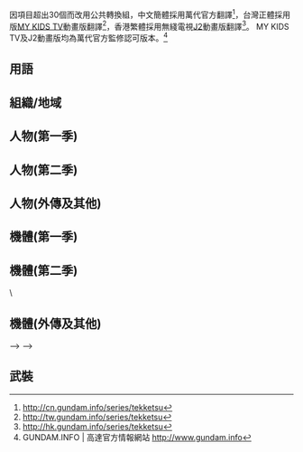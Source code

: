 {{CGroupH|name=GundamIBO|desc=機動戰士GUNDAM 鐵血的孤兒}}
<noinclude>
因項目超出30個而改用公共轉換組，中文簡體採用萬代官方翻譯<ref>http://cn.gundam.info/series/tekketsu</ref>，台灣正體採用版[[MY KIDS TV]]動畫版翻譯<ref>http://tw.gundam.info/series/tekketsu</ref>，香港繁體採用無綫電視[[J2]]動畫版翻譯<ref>http://hk.gundam.info/series/tekketsu</ref>。 
MY KIDS TV及J2動畫版均為萬代官方監修認可版本。<ref>GUNDAM.INFO | 高達官方情報網站 http://www.gundam.info</ref>
[[Category:ACG公共轉換組模板|{{SUBPAGENAME}}]]
==用語==
</noinclude>
{{CItem|zh:GUNDAM; zh-cn:敢达; zh-tw:鋼彈; zh-hk:高達;|desc=轉換說明|original=}}
{{CItem|zh-tw:鐵血孤兒;zh-hk:鐵血的孤兒;zh-cn:铁血的奥尔芬斯;|desc=轉換說明|original=}}
{{CItem|zh-tw:厄祭戰爭; zh-hk:災難戰爭; zh-cn:厄祭战争;|desc=轉換說明|original=}}
{{CItem|zh-tw:「戰後」; zh-hk:災難戰後; zh-cn:灾后复兴;|desc=轉換說明|original=}}
{{CItem|zh-tw:低等階級; zh-hk:廢棄人; zh-cn:绝卖人;|desc=轉換說明|original=}}
{{CItem|zh-tw:亞哈; zh-hk:亞哈; zh-cn:亚哈普;|desc=轉換說明|original=}}
{{CItem|zh-tw:巴拉埃納; zh-hk:巴拉拿; zh-cn:巴拉埃那;|desc=轉換說明|original=}}
{{CItem|zh-tw:亞哈反應爐; zh-hk:亞哈反應爐; zh-cn:亚哈普反应炉;|desc=轉換說明|original=}}
{{CItem|zh-tw:奈米積層裝甲; zh-hk:納米層裝甲; zh-cn:纳米层装甲;|desc=轉換說明|original=}}
{{CItem|zh-tw:奈米; zh-hk:納米; zh-cn:纳米;|desc=轉換說明|original=}}
{{CItem|zh-tw:亞麗雅德妮; zh-hk:亞麗雅德妮; zh-cn:阿丽雅德妮;|desc=轉換說明|original=}}
{{CItem|zh-tw:扣環; zh-hk:扣環; zh-cn:连接装置;|desc=轉換說明|original=}}

{{CItem|zh-tw:女武神骨架; zh-hk:華爾基麗骨架; zh-cn:女武神骨架;|desc=轉換說明|original=}}
{{CItem|zh-tw:伊歐骨架; zh-hk:伊俄骨架; zh-cn:伊欧骨架;|desc=轉換說明|original=}}
{{CItem|zh-tw:百之骨架; zh-hk:百骨架; |desc=轉換說明|original=}}
{{CItem|zh-tw:海克瑟骨架; zh-hk:六骨架; zh-cn:赫奇沙骨架;|desc=轉換說明|original=}}
{{CItem|zh-tw:恩克勒斯骨架; zh-hk:安期度蘭斯骨架; zh-cn:安其德兰斯骨架;|desc=轉換說明|original=}}

{{CItem|zh-tw:光束; zh-hk:鐳射; zh-cn:光束;|desc=轉換說明|original=}}
{{CItem|zh-tw:破滅魔劍; zh-hk:丹因斯尼夫; zh-cn:达因斯尼夫;|desc=轉換說明|original=}}

<noinclude>

==組織/地域==
</noinclude>
{{CItem|zh-tw:民營保全公司; zh-hk:私人保安公司; zh-cn:民间警备公司;|desc=轉換說明|original=}}
{{CItem|zh-tw:克里斯護衛保全; zh-hk:克里斯警衛保安公司; zh-cn:克里塞保安公司;|desc=轉換說明|original=}}
{{CItem|zh-tw:克里斯; zh-hk:克里斯; zh-cn:克里塞;|desc=轉換說明|original=}}
{{CItem|zh-tw:末日號角; zh-hk:加拉爾號角; zh-cn:加拉尔霍恩;|desc=轉換說明|original=}}
{{CItem|zh-tw:歐庫斯; zh-hk:柯路古斯; zh-cn:奥库斯;|desc=轉換說明|original=}}
{{CItem|zh-tw:迪瓦茲; zh-hk:提華茲; zh-cn:迪瓦茲;|desc=轉換說明|original=}}
{{CItem|zh-tw:柏瓦茲; zh-hk:普魯華茲; zh-cn:布鲁瓦斯;|desc=轉換說明|original=}}
{{CItem|zh-tw:塔賓斯; zh-hk:他賓氏; zh-cn:塔宾斯;|desc=轉換說明|original=}}
{{CItem|zh-tw:艾布勞; zh-hk:亞布羅; zh-cn:阿布罗;|desc=轉換說明|original=}}
{{CItem|zh-tw:非洲聯合; zh-hk:非洲聯盟; zh-cn:非洲联合;|desc=轉換說明|original=}}
{{CItem|zh-tw:水手號市; zh-hk:瑪連尼力斯; zh-cn:马里纳里斯;|desc=轉換說明|original=}}
{{CItem|zh-tw:水手號合作社; zh-hk:瑪連尼力斯組織; zh-cn:马里纳里斯合作社;|desc=轉換說明|original=}}
{{CItem|zh-tw:水手號商會; zh-hk:瑪連拿商會; zh-cn:马里纳商会;|desc=轉換說明|original=}}
{{CItem|zh-tw:千年島; zh-hk:千禧島; zh-cn:加罗林岛;|desc=轉換說明|original=}}
{{CItem|zh-tw:七星勢力; zh-hk:七星家族; zh-cn:七星家族;|desc=轉換說明|original=}}
{{CItem|zh-tw:蒙塔克商會; zh-hk:蒙特商會; zh-cn:蒙达克商会;|desc=轉換說明|original=}}
{{CItem|zh-tw:安克拉治; zh-hk:安克拉治; zh-cn:安克雷奇;|desc=轉換說明|original=}}
{{CItem|zh-tw:費班克; zh-hk:費爾班克斯; zh-cn:费尔班克斯;|desc=轉換說明|original=}}
{{CItem|zh-tw:艾德蒙頓; zh-hk:愛民頓; zh-cn:埃德蒙顿;|desc=轉換說明|original=}}
{{CItem|zh-tw:地球外軌道統制聯合艦隊; zh-hk:地球外軌道管理聯合艦隊; zh-cn:地球外轨道统制联合舰队;|desc=轉換說明|original=}}
{{CItem|zh-tw:阿麗安蘿德; zh-hk:阿麗安蘿德; zh-cn:阿瑞安赫德;|desc=轉換說明|original=}}

{{CItem|zh-tw:破曉地平線團; zh-hk:破曉地平線軍團; zh-cn:破晓地平线团;|desc=轉換說明|original=}}
{{CItem|zh-tw:地球解放戰線; zh-hk:提拉利比里昂斯; zh-cn:提拉利比里昂斯;|desc=轉換說明|original=}}
{{CItem|zh-tw:櫻農場; zh-hk:阿櫻農莊; zh-cn:樱农场;|desc=轉換說明|original=}}
{{CItem|zh-tw:艾伯蘭奇; zh-hk:艾法蘭奇;|desc=轉換說明|original=}}
{{CItem|zh-tw:長生幫; zh-hk:塔度天普; zh-cn:塔度天普;|desc=轉換說明|original=}}
{{CItem|zh-tw:巴佛; zh-hk:包爾科; zh-cn:巴尔弗;|desc=轉換說明|original=}}

<noinclude>

==人物(第一季)==
</noinclude>
{{CItem|zh-tw:奧古斯; zh-hk:奧格斯; zh-cn:奥格斯;|desc=轉換說明|original=}}
{{CItem|zh-tw:歐格; zh-hk:澳加; zh-cn:奥尔加;|desc=轉換說明|original=}}
{{CItem|zh-tw:伊茲卡; zh-hk:伊祖卡; zh-cn:伊兹卡;|desc=轉換說明|original=}}
{{CItem|zh-tw:比司吉; zh-hk:畢斯杰特; zh-cn:比斯凯特;|desc=轉換說明|original=}}
{{CItem|zh-tw:克琪; zh-hk:曲琪; zh-cn:库奇;|desc=轉換說明|original=}}
{{CItem|zh-tw:克菈卡; zh-hk:克歷嘉; zh-cn:库拉卡;|desc=轉換說明|original=}}
{{CItem|zh-tw:格里芬; zh-hk:格里芬; zh-cn:格里芬;|desc=轉換說明|original=}}
{{CItem|zh-tw:普雷傑; zh-hk:普烈曹; zh-cn:普雷策尔;|desc=轉換說明|original=}}
{{CItem|zh-tw:納迪; zh-hk:拿迪; zh-cn:纳迪;|desc=轉換說明|original=}}
{{CItem|zh-tw:卡薩巴; zh-hk:迦什帕; zh-cn:卡萨巴;|desc=轉換說明|original=}}
{{CItem|zh-tw:薩瓦蘭; zh-hk:沙法蘭; zh-cn:沙瓦兰;|desc=轉換說明|original=}}
{{CItem|zh-tw:卡路利; zh-hk:卡奴利; zh-cn:卡奴雷;|desc=轉換說明|original=}}
{{CItem|zh-tw:尤金; zh-hk:尤真; zh-cn:尤金;|desc=轉換說明|original=}}
{{CItem|zh-tw:賽文史塔克; zh-hk:錫芬史達克; zh-cn:赛文斯塔克;|desc=轉換說明|original=}}
{{CItem|zh-tw:亞特蘭大; zh-hk:阿爾特蘭; zh-cn:阿尔特兰;|desc=轉換說明|original=}}
{{CItem|zh-tw:諾爾巴; zh-hk:路巴; zh-cn:诺尔巴;|desc=轉換說明|original=}}
{{CItem|zh-tw:西諾; zh-hk:仙奴; zh-cn:西诺;|desc=轉換說明|original=}}
{{CItem|zh-tw:塔卡基; zh-hk:達加奇; zh-cn:塔卡基;|desc=轉換說明|original=}}
{{CItem|zh-tw:芙卡; zh-hk:芙嘉; zh-cn:芙卡|desc=轉換說明|original=}}
{{CItem|zh-tw:萊德; zh-hk:萊特; zh-cn:莱德;|desc=轉換說明|original=}}
{{CItem|zh-tw:麥斯; zh-hk:馬斯; zh-cn:马斯;|desc=轉換說明|original=}}
{{CItem|zh-tw:亞馬基; zh-hk:逸馬基; zh-cn:亚马基;|desc=轉換說明|original=}}
{{CItem|zh-tw:吉爾莫頓; zh-hk:基爾瑪頓; zh-cn:基鲁曼顿;|desc=轉換說明|original=}}
{{CItem|zh-tw:但丁; zh-hk:丹特; zh-cn:但丁;|desc=轉換說明|original=}}
{{CItem|zh-tw:莫格羅; zh-hk:摩古羅; zh-cn:莫格罗;|desc=轉換說明|original=}}
{{CItem|zh-tw:丹吉; zh-hk:丹治; zh-cn:丹治;|desc=轉換說明|original=}}
{{CItem|zh-tw:艾雷伊; zh-hk:艾利; zh-cn:艾雷;|desc=轉換說明|original=}}
{{CItem|zh-tw:庫德莉雅; zh-hk:古荻利亞; zh-cn:古荻莉亚;|desc=轉換說明|original=}}
{{CItem|zh-tw:諾曼; zh-hk:諾文; zh-cn:诺曼;|desc=轉換說明|original=}}
{{CItem|zh-tw:芙米妲; zh-hk:芙美頓; zh-cn:芙米坦;|desc=轉換說明|original=}}
{{CItem|zh-tw:阿德莫斯; zh-hk:亞多莫斯; zh-cn:阿德莫斯;|desc=轉換說明|original=}}
{{CItem|zh-tw:雅朵拉; zh-hk:亞多娜; zh-cn:阿特拉;|desc=轉換說明|original=}}
{{CItem|zh-tw:米克斯塔; zh-hk:米古斯達; zh-cn:米克斯塔;|desc=轉換說明|original=}}
{{CItem|zh-tw:哈芭; zh-hk:夏芭; zh-cn:哈巴;|desc=轉換說明|original=}}
{{CItem|zh-tw:麥吉利斯; zh-hk:麥基利斯; zh-cn:麦基利斯;|desc=轉換說明|original=}}
{{CItem|zh-tw:法里德; zh-hk:法里度; zh-cn:法里德;|desc=轉換說明|original=}}
{{CItem|zh-tw:蓋里歐; zh-hk:蓋里奧; zh-cn:加里奥;|desc=轉換說明|original=}}
{{CItem|zh-tw:鮑德溫; zh-hk:巴特韋恩; zh-cn:巴度温;|desc=轉換說明|original=}}
{{CItem|zh-cn:咖喱咖喱; zh-tw:咖哩咖哩; zh-hk:包發瘟;|desc=轉換說明|original=}}
{{CItem|zh-tw:奎克; zh-hk:告蘭克; zh-cn:克朗克;|desc=轉換說明|original=}}
{{CItem|zh-tw:森特; zh-hk:錢特; zh-cn:钱特;|desc=轉換說明|original=}}
{{CItem|zh-tw:艾因; zh-hk:愛因; zh-cn:艾因;|desc=轉換說明|original=}}
{{CItem|zh-tw:歐力司; zh-hk:奧歷士; zh-cn:欧力斯;|desc=轉換說明|original=}}
{{CItem|zh-tw:史登加; zh-hk:史登查; zh-cn:斯登加;|desc=轉換說明|original=}}
{{CItem|zh-tw:柯瑞爾; zh-hk:哥拉爾; zh-cn:康纳;|desc=轉換說明|original=}}
{{CItem|zh-tw:康拉德; zh-hk:康萊德; zh-cn:康拉德;|desc=轉換說明|original=}}
{{CItem|zh-tw:馬爾邦; zh-hk:馬魯巴; zh-cn:马鲁巴;|desc=轉換說明|original=}}
{{CItem|zh-tw:奧凱; zh-hk:亞奇; zh-cn:阿尔凯;|desc=轉換說明|original=}}
{{CItem|zh-tw:德克斯特; zh-hk:迪克斯達; zh-cn:德克斯特;|desc=轉換說明|original=}}
{{CItem|zh-tw:裘拉斯塔; zh-hk:告拿斯特; zh-cn:库拉斯特;|desc=轉換說明|original=}}
{{CItem|zh-tw:托德; zh-hk:托度; zh-cn:托多;|desc=轉換說明|original=}}
{{CItem|zh-tw:米爾康南; zh-hk:米路哥連; zh-cn:米尔康南;|desc=轉換說明|original=}}
{{CItem|zh-tw:哈爾達; zh-hk:夏艾達; zh-cn:哈尔达;|desc=轉換說明|original=}}
{{CItem|zh-tw:昆奈爾; zh-hk:冠尼爾; zh-cn:刚内尔;|desc=轉換說明|original=}}
{{CItem|zh-tw:沙瑟伊; zh-hk:薩沙以; zh-cn:沙塞;|desc=轉換說明|original=}}
{{CItem|zh-tw:揚克斯; zh-hk:恩格斯; zh-cn:扬库斯;|desc=轉換說明|original=}}
{{CItem|zh-tw:諾比利斯; zh-hk:諾比利斯; zh-cn:诺比利斯;|desc=轉換說明|original=}}
{{CItem|zh-tw:戈登; zh-hk:哥頓; zh-cn:戈登;|desc=轉換說明|original=}}
{{CItem|zh-tw:塔濱; zh-hk:他賓; zh-cn:塔宾;|desc=轉換說明|original=}}
{{CItem|zh-tw:阿蜜達; zh-hk:亞米達; zh-cn:阿米达;|desc=轉換說明|original=}}
{{CItem|zh-tw:艾卡; zh-hk:艾卡; zh-cn:玛鲁卡;|desc=轉換說明|original=}}
{{CItem|zh-tw:拉芙特; zh-hk:拉芙達; zh-cn:拉芙达;|desc=轉換說明|original=}}
{{CItem|zh-tw:法蘭克蘭登; zh-hk:法蘭克蘭; zh-cn:弗兰克兰多;|desc=轉換說明|original=}}
{{CItem|zh-tw:雅芝; zh-hk:亞芝; zh-cn:阿吉;|desc=轉換說明|original=}}
{{CItem|zh-tw:古魯明; zh-hk:古魯明; zh-cn:古鲁明;|desc=轉換說明|original=}}
{{CItem|zh-tw:比爾朵; zh-hk:比露迪; zh-cn:比尔特;|desc=轉換說明|original=}}
{{CItem|zh-tw:庫羅埃; zh-hk:歌璐兒; zh-cn:克罗艾;|desc=轉換說明|original=}}
{{CItem|zh-tw:麥克馬多; zh-hk:麥馬度; zh-cn:马库玛德;|desc=轉換說明|original=}}
{{CItem|zh-tw:柏利史東; zh-hk:巴利斯頓; zh-cn:巴里斯顿;|desc=轉換說明|original=}}
{{CItem|zh-tw:梅莉比特; zh-hk:瑪莉畢特; zh-cn:梅莉毕德;|desc=轉換說明|original=}}
{{CItem|zh-tw:史丹普萊頓; zh-hk:斯泰普頓; zh-cn:斯泰尔普顿;|desc=轉換說明|original=}}
{{CItem|zh-tw:庫達爾; zh-hk:古達爾; zh-cn:库达尔;|desc=轉換說明|original=}}
{{CItem|zh-tw:卡德爾; zh-hk:卡塔爾; zh-cn:卡德尔;|desc=轉換說明|original=}}
{{CItem|zh-tw:伊茲納里歐; zh-hk:伊蘇拿里奧; zh-cn:伊兹纳里欧;|desc=轉換說明|original=}}
{{CItem|zh-tw:加魯斯; zh-hk:加盧斯; zh-cn:加鲁斯;|desc=轉換說明|original=}}
{{CItem|zh-tw:艾米莉雅; zh-hk:艾美莉亞; zh-cn:阿尔米莉亚;|desc=轉換說明|original=}}
{{CItem|zh-tw:布魯克; zh-hk:布魯古; zh-cn:布鲁克;|desc=轉換說明|original=}}
{{CItem|zh-tw:葛巴揚; zh-hk:卡巴欣; zh-cn:卡巴杨;|desc=轉換說明|original=}}
{{CItem|zh-tw:佩德羅; zh-hk:比特羅; zh-cn:佩德罗;|desc=轉換說明|original=}}
{{CItem|zh-tw:阿斯頓; zh-hk:亞斯頓; zh-cn:阿斯顿;|desc=轉換說明|original=}}
{{CItem|zh-tw:維多; zh-hk:韋圖; zh-cn:维多;|desc=轉換說明|original=}}
{{CItem|zh-tw:戴瑪; zh-hk:迪魯馬; zh-cn:德尔马;|desc=轉換說明|original=}}
{{CItem|zh-tw:拿沃納; zh-hk:納禾拿; zh-cn:纳波那;|desc=轉換說明|original=}}
{{CItem|zh-tw:凱爾妲; zh-hk:嘉達; zh-cn:卡尔塔;|desc=轉換說明|original=}}
{{CItem|zh-tw:伊舒; zh-hk:伊素; zh-cn:伊修;|desc=轉換說明|original=}}
{{CItem|zh-tw:亨莉; zh-hk:韓尼; zh-cn:安莉;|desc=轉換說明|original=}}
{{CItem|zh-tw:弗勒; zh-hk:佛雷; zh-cn:夫勒尔;|desc=轉換說明|original=}}
{{CItem|zh-tw:面具男; zh-hk:幪面男; zh-cn:面具男;|desc=轉換說明|original=}}
{{CItem|zh-tw:蒙塔克; zh-hk:蒙特; zh-cn:蒙达克;|desc=轉換說明|original=}}
{{CItem|zh-tw:克力司; zh-hk:歌歷士; zh-cn:康力斯;|desc=轉換說明|original=}}
{{CItem|zh-tw:松・; zh-hk:索奧・; zh-cn:索・;|desc=轉換說明|original=}}
{{CItem|zh-tw:卡瑞; zh-hk:卡尼; zh-cn:卡雷;|desc=轉換說明|original=}}
{{CItem|zh-tw:宮守; zh-hk:米亞摩利; zh-cn:宫守;|desc=轉換說明|original=}}
{{CItem|zh-tw:津路; zh-hk:津治; zh-cn:津路;|desc=轉換說明|original=}}
{{CItem|zh-tw:艾薇; zh-hk:艾華; zh-cn:伊娃;|desc=轉換說明|original=}}
{{CItem|zh-tw:亞雷希; zh-hk:亞雷士; zh-cn:阿莱西;|desc=轉換說明|original=}}
{{CItem|zh-tw:伊凡; zh-hk:伊雲; zh-cn:伊凡;|desc=轉換說明|original=}}
{{CItem|zh-tw:戈特; zh-hk:格特; zh-cn:加图;|desc=轉換說明|original=}}
{{CItem|zh-tw:傑歐; zh-hk:謝奧; zh-cn:杰奥;|desc=轉換說明|original=}}
{{CItem|zh-tw:迪歐斯; zh-hk:迪奧斯; zh-cn:迪奥斯;|desc=轉換說明|original=}}
{{CItem|zh-tw:明可; zh-hk:明高; zh-cn:明科;|desc=轉換說明|original=}}

<noinclude>

==人物(第二季)==
</noinclude>
{{CItem|zh-tw:哈舒; zh-hk:夏斯; zh-cn:哈什;|desc=轉換說明|original=}}
{{CItem|zh-tw:密迪; zh-hk:米迪; zh-cn:密迪;|desc=轉換說明|original=}}
{{CItem|zh-tw:薩古; zh-hk:撒古; zh-cn:扎克;|desc=轉換說明|original=}}
{{CItem|zh-tw:·勞; zh-hk:·羅奧; zh-cn:·劳;|desc=轉換說明|original=}}
{{CItem|zh-tw:戴因; zh-hk:戴恩; zh-cn:戴恩;|desc=轉換說明|original=}}
{{CItem|zh-tw:烏亥; zh-hk:胡凱; zh-cn:乌亥;|desc=轉換說明|original=}}
{{CItem|zh-tw:拉迪斯; zh-hk:拉迪查; zh-cn:纳迪切;|desc=轉換說明|original=}}
{{CItem|zh-tw:利洛德; zh-hk:尼洛多; zh-cn:利洛德;|desc=轉換說明|original=}}
{{CItem|zh-tw:艾爾加; zh-hk:艾路加; zh-cn:埃尔加;|desc=轉換說明|original=}}
{{CItem|zh-tw:特洛; zh-hk:托羅; zh-cn:特罗;|desc=轉換說明|original=}}
{{CItem|zh-tw:希爾梅; zh-hk:希路密; zh-cn:希尔梅;|desc=轉換說明|original=}}

{{CItem|zh-tw:卡密契; zh-hk:卡密查; zh-cn:卡密切;|desc=轉換說明|original=}}
{{CItem|zh-tw:萊斯達爾; zh-hk:拉斯達爾; zh-cn:莱斯达尔;|desc=轉換說明|original=}}
{{CItem|zh-tw:艾里昂; zh-hk:艾利安; zh-cn:艾里安;|desc=轉換說明|original=}}
{{CItem|zh-tw:茱麗葉; zh-hk:茱莉雅達; zh-cn:朱莉塔;|desc=轉換說明|original=}}
{{CItem|zh-tw:伊歐古; zh-hk:伊奧克; zh-cn:伊欧古;|desc=轉換說明|original=}}
{{CItem|zh-tw:庫贊; zh-hk:古捷因; zh-cn:库赞;|desc=轉換說明|original=}}
{{CItem|zh-tw:巴古蘭贊; zh-hk:白古蘭沙恩; zh-cn:巴古兰赞;|desc=轉換說明|original=}}
{{CItem|zh-tw:艾列克; zh-hk:艾力古; zh-cn:艾力古;|desc=轉換說明|original=}}
{{CItem|zh-tw:法爾克; zh-hk:法爾克; zh-cn:福尔克;|desc=轉換說明|original=}}
{{CItem|zh-tw:殘命; zh-hk:維度爾; zh-cn:维达尔;|desc=轉換說明|original=}}
{{CItem|zh-tw:莫撒; zh-hk:莫沙; zh-cn:莫撒;|desc=轉換說明|original=}}
{{CItem|zh-tw:普洛特; zh-hk:普路多; zh-cn:普洛德;|desc=轉換說明|original=}}
{{CItem|zh-tw:雅瑪津; zh-hk:茵瑪津; zh-cn:山仁;|desc=轉換說明|original=}}
{{CItem|zh-tw:多卡; zh-hk:多卡; zh-cn:陶香;|desc=轉換說明|original=}}
{{CItem|zh-tw:萊薩; zh-hk:拉澤; zh-cn:莱萨;|desc=轉換說明|original=}}
{{CItem|zh-tw:恩札; zh-hk:安沙; zh-cn:恩泽;|desc=轉換說明|original=}}

{{CItem|zh-tw:庫可薇達; zh-hk:古古比達; zh-cn:库库毕达;|desc=轉換說明|original=}}
{{CItem|zh-tw:胡葛; zh-hk:烏古; zh-cn:胡古;|desc=轉換說明|original=}}
{{CItem|zh-tw:艾連姆; zh-hk:亞利姆; zh-cn:阿里姆;|desc=轉換說明|original=}}
{{CItem|zh-tw:高詹; zh-hk:高札因; zh-cn:高詹;|desc=轉換說明|original=}}
{{CItem|zh-tw:桑多瓦; zh-hk:山度華奴; zh-cn:赞多巴鲁;|desc=轉換說明|original=}}
{{CItem|zh-tw:路透; zh-hk:萊達; zh-cn:路塔;|desc=轉換說明|original=}}
{{CItem|zh-tw:畢爾斯; zh-hk:彼爾夫; zh-cn:毕尔斯;|desc=轉換說明|original=}}
{{CItem|zh-tw:賈斯里; zh-hk:查斯尼; zh-cn:贾斯尼;|desc=轉換說明|original=}}
{{CItem|zh-tw:多諾明哥; zh-hk:多路明歌斯; zh-cn:多诺明克斯;|desc=轉換說明|original=}}
{{CItem|zh-tw:阿格尼; zh-hk:亞古尼卡; zh-cn:阿古尼卡;|desc=轉換說明|original=}}
{{CItem|zh-tw:凱耶; zh-hk:卡艾盧; zh-cn:卡耶鲁;|desc=轉換說明|original=}}

<noinclude>

==人物(外傳及其他)==
</noinclude>
{{CItem|zh-tw:艾路吉; zh-hk:阿捷;|desc=轉換說明|original=}}
{{CItem|zh-tw:米拉吉; zh-hk:米拉治;|desc=轉換說明|original=}}
{{CItem|zh-tw:沃科; zh-hk:伏爾哥;|desc=轉換說明|original=}}
{{CItem|zh-tw:華倫; zh-hk:華倫;|desc=轉換說明|original=}}
{{CItem|zh-tw:摩根頓; zh-hk:摩加頓;|desc=轉換說明|original=}}
{{CItem|zh-tw:泰迪老爹; zh-hk:泰迪老爺;|desc=轉換說明|original=}}
{{CItem|zh-tw:吉安馬可; zh-hk:哲安馬高;|desc=轉換說明|original=}}
{{CItem|zh-tw:沙勒諾; zh-hk:沙雷諾;|desc=轉換說明|original=}}
{{CItem|zh-tw:羅瑟瑞; zh-hk:諾沙尼奧;|desc=轉換說明|original=}}
{{CItem|zh-tw:桑波; zh-hk:森保;|desc=轉換說明|original=}}
{{CItem|zh-tw:尤哈娜; zh-hk:尤漢娜;|desc=轉換說明|original=}}
{{CItem|zh-tw:哈克利; zh-hk:哈古利;|desc=轉換說明|original=}}
{{CItem|zh-tw:普布利奧; zh-hk:普伏利奧;|desc=轉換說明|original=}}
{{CItem|zh-tw:娜娜歐; zh-hk:娜娜奧;|desc=轉換說明|original=}}
{{CItem|zh-tw:納羅利那; zh-hk:納盧連拿;|desc=轉換說明|original=}}

<noinclude>

==機體(第一季)==
</noinclude>
{{CItem|zh-tw:獵魔鋼彈; zh-hk:高達巴巴托司; zh-cn:敢达・巴巴托斯;|desc=轉換說明|original=}}
{{CItem|zh-tw:巴爾巴托斯;zh-hk:巴巴托司;zh-cn:巴巴托斯|desc=轉換說明|original=}}
{{CItem|zh-tw:智魔鋼彈; zh-hk:高達古辛; zh-cn:敢达・古辛;|desc=轉換說明|original=}}
{{CItem|zh-tw:重鍛型智魔鋼彈; zh-hk:高達古辛重鍛型; zh-cn:敢达・古辛 重锻型;|desc=轉換說明|original=}}
{{CItem|zh-tw:重鍛型智魔; zh-hk:古辛重鍛型; zh-cn:古辛重锻型;|desc=轉換說明|original=}}
{{CItem|zh-tw:搜魔鋼彈; zh-hk:高達錫蒙力; zh-cn:敢达・锡蒙力;|desc=轉換說明|original=}}
{{CItem|zh-tw:騎兵型搜魔鋼彈; zh-hk:高達錫蒙力騎兵; zh-cn:敢达・锡蒙力 冲锋型;|desc=轉換說明|original=}}
{{CItem|zh-tw:騎兵型搜魔; zh-hk:錫蒙力騎兵; zh-cn:锡蒙力冲锋型;|desc=轉換說明|original=}}

{{CItem|zh-tw:格雷茲; zh-hk:古尼捷; zh-cn:格雷兹;|desc=轉換說明|original=}}
{{CItem|zh-tw:燕式格雷茲; zh-hk:舒華爾比・古尼捷; zh-cn:施瓦尔贝・格雷兹;|desc=轉換說明|original=}}
{{CItem|zh-tw:燕式; zh-hk:舒華爾比; zh-cn:施瓦尔贝;|desc=轉換說明|original=}}
{{CItem|zh-tw:漁火; zh-hk:漁火號; zh-cn:渔火;|desc=轉換說明|original=}}
{{CItem|zh-tw:鬼火; zh-hk:鬼火號; zh-cn:鬼火;|desc=轉換說明|original=}}
{{CItem|zh-tw:威爾姆; zh-hk:維倫號; zh-cn:威尔姆;|desc=轉換說明|original=}}
{{CItem|zh-tw:「雙髻鯊」; zh-hk:鎚頭鯊號; zh-cn:战锤;|desc=轉換說明|original=}}
{{CItem|zh-tw:鱵魚級; zh-hk:鱵魚級; zh-cn:箴鱼级;|desc=轉換說明|original=}}
{{CItem|zh-tw:八腳神馬號; zh-hk:斯雷普尼爾號; zh-cn:神马号;|desc=轉換說明|original=}}
{{CItem|zh-tw:凡娜蒂絲; zh-hk:雲娜迪斯號; zh-cn:凡娜迪丝号;|desc=轉換說明|original=}}
{{CItem|zh-tw:庫坦參型; zh-hk:告坦三型; zh-cn:库坦三型;|desc=轉換說明|original=}}
{{CItem|zh-tw:庫坦壹型; zh-hk:告坦一型; zh-cn:库坦一型;|desc=轉換說明|original=}}
{{CItem|zh-tw:希賓納・羅迪; zh-hk:旋風・羅迪; zh-cn:司宾那・罗迪;|desc=轉換說明|original=}}
{{CItem|zh-tw:騎士式格雷茲; zh-hk:古尼捷・烈達; zh-cn:格雷兹 骑士型;|desc=轉換說明|original=}}
{{CItem|zh-tw:騎士式; zh-hk:烈達; zh-cn:骑士型;|desc=轉換說明|original=}}
{{CItem|zh-tw:聯合式機動工兵; zh-hk:聯盟機動工兵;|desc=轉換說明|original=}}

<noinclude>

==機體(第二季)==
</noinclude>
{{CItem|zh-tw:天狼型獵魔鋼彈; zh-hk:高達巴巴托司狼式; zh-cn:敢达・巴巴托斯天狼型;|desc=轉換說明|original=}}
{{CItem|zh-tw:天狼型獵魔; zh-hk:巴巴托司狼式; zh-cn:巴巴托斯天狼型;|desc=轉換說明|original=}}
{{CItem|zh-tw:天狼型; zh-hk:狼式; zh-cn:天狼型;|desc=轉換說明|original=}}
{{CItem|zh-tw:天狼王型獵魔鋼彈; zh-hk:高達巴巴托司狼王式; zh-cn:敢达・巴巴托斯天狼型帝王形态;|desc=轉換說明|original=}}
{{CItem|zh-tw:天狼王型獵魔; zh-hk:巴巴托司狼王式; zh-cn:巴巴托斯天狼型帝王形态;|desc=轉換說明|original=}}
{{CItem|zh-tw:天狼王型; zh-hk:狼王式; zh-cn:天狼型帝王形态;|desc=轉換說明|original=}}
{{CItem|zh-tw:重鍛開鋒型智魔鋼彈; zh-hk:高達古辛重鍛型FC; zh-cn:敢达・古辛 深度重锻型;|desc=轉換說明|original=}}
{{CItem|zh-tw:重鍛開鋒型智魔; zh-hk:古辛重鍛型FC; zh-cn:古辛深度重锻型;|desc=轉換說明|original=}}
{{CItem|zh-tw:重鍛開鋒型; zh-hk:重鍛型FC; zh-cn:深度重锻型;|desc=轉換說明|original=}}
{{CItem|zh-tw:蔽魔鋼彈; zh-hk:高達佛勞洛斯; zh-cn:敢达・佛劳洛斯;|desc=轉換說明|original=}}
{{CItem|zh-tw:殘命鋼彈; zh-hk:高達維度爾; zh-cn:敢达・维达尔;|desc=轉換說明|original=}}
{{CItem|zh-tw:殘命搜魔鋼彈; zh-hk:高達錫蒙力維度爾; zh-cn:敢达・锡蒙力维达尔;|desc=轉換說明|original=}}
{{CItem|zh-tw:殘命搜魔; zh-hk:錫蒙力維度爾; zh-cn:锡蒙力维达尔;|desc=轉換說明|original=}}
{{CItem|zh-tw:主魔鋼彈; zh-hk:高達巴力; zh-cn:敢达・巴耶力;|desc=轉換說明|original=}}
{{CItem|zh-tw:主魔; zh-hk:巴力; zh-cn:巴耶力;|desc=轉換說明|original=}}
{{CItem|zh-tw:交鋒式格雷茲; zh-hk:赫蘿克・古尼捷; zh-cn:赫萝克格雷兹;|desc=轉換說明|original=}}
{{CItem|zh-tw:尖刺式格雷茲; zh-hk:古尼捷・斯達克爾; zh-cn:尖刺式格雷兹;|desc=轉換說明|original=}}
{{CItem|zh-tw:尖刺式; zh-hk:斯達克爾; zh-cn:尖刺式;|desc=轉換說明|original=}}
{{CItem|zh-tw:盾式格雷茲; zh-hk:古尼捷・斯路特; zh-cn:盾式格雷兹;|desc=轉換說明|original=}}
{{CItem|zh-tw:盾式; zh-hk:斯路特; zh-cn:盾式;|desc=轉換說明|original=}}
{{CItem|zh-tw:凱萊爾; zh-hk:基尼爾; zh-cn:奇尼尔;|desc=轉換說明|original=}}
{{CItem|zh-tw:行刑式凱萊爾; zh-hk:基尼爾・莎佛歷達; zh-cn:奇尼尔行刑者;|desc=轉換說明|original=}}
{{CItem|zh-tw:行刑式; zh-hk:莎佛歷達; zh-cn:行刑者;|desc=轉換說明|original=}}
{{CItem|zh-tw:蘭吉雷茲; zh-hk:雷金尼捷; zh-cn:雷金雷兹 ;|desc=轉換說明|original=}}
{{CItem|zh-tw:蘭吉雷茲茱麗雅; zh-hk:雷金尼捷・茱莉亞; zh-cn:雷金雷兹 朱莉娅;|desc=轉換說明|original=}}
{{CItem|zh-tw:螢火; zh-hk:螢火號; zh-cn:萤火;|desc=轉換說明|original=}}
{{CItem|zh-tw:鳩達; zh-hk:茲路達; zh-cn:吉尔达;|desc=轉換說明|original=}}
{{CItem|zh-tw:哈斯蒙; zh-hk:哈斯武; zh-cn:哈斯蒙;|desc=轉換說明|original=}}
{{CItem|zh-tw:布魯曼; zh-hk:普隆瑪; zh-cn:布鲁曼;|desc=轉換說明|original=}}\
{{CItem|zh-tw:轉生式荷姆薇潔; zh-hk:荷姆薇潔・轉生; zh-cn:转生式荷姆薇洁;|desc=轉換說明|original=}}
{{CItem|zh-tw:荷姆薇潔; zh-hk:荷姆薇潔; zh-cn:荷姆薇洁;|desc=轉換說明|original=}}

<noinclude>

==機體(外傳及其他)==
</noinclude>
{{CItem|zh-tw:君魔鋼彈; zh-hk:高達亞斯塔錄; zh-cn:敢达・阿斯塔罗特;|desc=轉換說明|original=}}
{{CItem|zh-tw:亞斯塔錄; zh-hk:亞斯塔錄; zh-cn:亚斯塔禄;|desc=轉換說明|original=}}
{{CItem|zh-tw:君魔鋼彈原貌; zh-hk:高達亞斯塔錄原型; zh-cn:敢达・阿斯塔罗特原型;|desc=轉換說明|original=}}
{{CItem|zh-tw:君魔原貌; zh-hk:亞斯塔錄原型; zh-cn:阿斯塔罗特原型;|desc=轉換說明|original=}}
{{CItem|zh-tw:復生型君魔鋼彈; zh-hk:高達亞斯塔錄重生型; zh-cn:敢达・阿斯塔罗特重生型;|desc=轉換說明|original=}}
{{CItem|zh-tw:復生型君魔; zh-hk:亞斯塔錄重生型; zh-cn:阿斯塔罗特重生型;|desc=轉換說明|original=}}
{{CItem|zh-tw:情魔鋼彈; zh-hk:高達化勒; zh-cn:敢达・化勒;|desc=轉換說明|original=}}
{{CItem|zh-tw:尤哈娜型情魔鋼彈; zh-hk:高達化勒尤漢娜; zh-cn:敢达・化勒尤哈娜型;|desc=轉換說明|original=}}
{{CItem|zh-tw:尤哈娜型情魔; zh-hk:化勒尤漢娜; zh-cn:化勒尤哈娜型;|desc=轉換說明|original=}}
{{CItem|zh-tw:莉莉; zh-hk:尼尼;|desc=轉換說明|original=}}
{{CItem|zh-tw:旅神號; zh-hk:墨格利斯號;|desc=轉換說明|original=}}
{{CItem|zh-tw:拉伯瑞斯; zh-hk:拉伯路斯;|desc=轉換說明|original=}}
{{CItem|zh-tw:幻魔鋼彈; zh-hk:高達但他林; zh-cn:敢达・但他林;|desc=轉換說明|original=}}
{{CItem|zh-tw:全罩型幻魔鋼彈; zh-hk:高達但他林全罩型; zh-cn:敢达・但他林 全罩型;|desc=轉換說明|original=}}
{{CItem|zh-tw:全罩型幻魔; zh-hk:但他林全罩型; zh-cn:但他林全罩型;|desc=轉換說明|original=}}
{{CItem|zh-tw:殲魔鋼彈; zh-hk:高達安托士; zh-cn:敢达・安托士;|desc=轉換說明|original=}}
{{CItem|zh-tw:翼魔鋼彈; zh-hk:高達馬可西亞斯; zh-cn:敢达・马可西亚斯;|desc=轉換說明|original=}}
{{CItem|zh-tw:魅魔鋼彈; zh-hk:高達格莫瑞; zh-cn:敢达・格莫瑞;|desc=轉換說明|original=}}
{{CItem|zh-tw:運魔鋼彈; zh-hk:高達斯爾; zh-cn:敢达・系尔;|desc=轉換說明|original=}}
{{CItem|zh-tw:毁魔鋼彈; zh-hk:高達阿加雷斯; zh-cn:敢达・阿加雷斯;|desc=轉換說明|original=}}
{{CItem|zh-tw:溫魔鋼彈; zh-hk:高達瓦沙克; zh-cn:敢达・瓦沙克;|desc=轉換說明|original=}}-->
{{CItem|zh-tw:慾魔鋼彈; zh-hk:高達阿斯莫德; zh-cn:敢达・阿斯莫德;|desc=轉換說明|original=}}-->

<noinclude>

==武裝==
</noinclude>
{{CItem|zh-tw:飛索鉤爪; zh-hk:飛索鉤爪; zh-cn:飞索钩爪;|desc=轉換說明|original=}}
{{CItem|zh-tw:鉤爪; zh-hk:鉤爪; zh-cn:钩爪;|desc=轉換說明|original=}}
{{CItem|zh-tw:智魔之鎚; zh-hk:古辛大鐵鎚; zh-cn:古辛之锤;|desc=轉換說明|original=}}
{{CItem|zh-tw:智魔之斧; zh-hk:古辛戰斧; zh-cn:古辛之斧;|desc=轉換說明|original=}}
{{CItem|zh-tw:巨型鏈錨; zh-hk:破壞錨; zh-cn:巨型链锚;|desc=轉換說明|original=}}
{{CItem|zh-tw:切割流星鎚; zh-hk:砍鎚; zh-cn:切割流星锤;|desc=轉換說明|original=}}
{{CItem|zh-tw:旋膛加農砲; zh-hk:線膛砲; zh-cn:步枪加农;|desc=轉換說明|original=}}
{{CItem|zh-tw:斧矛; zh-hk:長柄斧; zh-cn:戟;|desc=轉換說明|original=}}
{{CItem|zh-tw:扳手鎚矛; zh-hk:大夾鎚矛; zh-cn:钳式锯锤;|desc=轉換說明|original=}}
{{CItem|zh-tw:毀滅巨刀; zh-hk:破滅大刀; zh-cn:毁灭之刃;|desc=轉換說明|original=}}
{{CItem|zh-tw:戰鬥斧; zh-hk:戰斧;|desc=轉換說明|original=}}
{{CItem|zh-tw:搜魔軍刀; zh-hk:錫蒙力劍;|desc=轉換說明|original=}}
{{CItem|zh-tw:搜魔護盾; zh-hk:錫蒙力護盾;|desc=轉換說明|original=}}

{{CItem|zh-tw:剪鉗盾; zh-hk:護盾大剪刀; zh-cn:盾剪刀;|desc=轉換說明|original=}}
{{CItem|zh-tw:拳套; zh-hk:指節罩; zh-cn:手指虎;|desc=轉換說明|original=}}
{{CItem|zh-tw:拳套; zh-hk:臂鎧; zh-cn:钢铁手套;|desc=轉換說明|original=}}
{{CItem|zh-tw:雙貫釘; zh-hk:雙樁槍; zh-cn:雙刺槍;|desc=轉換說明|original=}}
{{CItem|zh-tw:殘命軍刀; zh-hk:爆烈劍; zh-cn:维斯剑;|desc=轉換說明|original=}}
{{CItem|zh-tw:鞭刀; zh-hk:飛索刀; zh-cn:飞索刃;|desc=轉換說明|original=}}
{{CItem|zh-tw:磁軌砲; zh-hk:軌道砲; zh-cn:磁轨炮;|desc=轉換說明|original=}}
{{CItem|zh-tw:茱麗雅劍; zh-hk:茱莉安之劍; zh-cn:朱利安之剑;|desc=轉換說明|original=}}
{{CItem|zh-tw:超大型鎚矛; zh-hk:超大型鎚矛; zh-cn:超大型钉头锤;|desc=轉換說明|original=}}
{{CItem|zh-tw:霸王爪; zh-hk:狼王爪; zh-cn:帝王爪甲;|desc=轉換說明|original=}}
{{CItem|zh-tw:腳跟貫釘; zh-hk:腳跟樁槍; zh-cn:脚跟回转刺枪发射器;|desc=轉換說明|original=}}
{{CItem|zh-tw:尾鞭刀; zh-hk:尾部飛索刀; zh-cn:尾部飞刃;|desc=轉換說明|original=}}
{{CItem|zh-tw:鎬頭; zh-hk:鎬頭; zh-cn:冰鎬;|desc=轉換說明|original=}}
{{CItem|zh-tw:刃棒; zh-hk:刀刃棒; zh-cn:刃棒;|desc=轉換說明|original=}}

{{CItem|zh-tw:砲; zh-hk:砲; zh-cn:炮;|desc=轉換說明|original=}}
{{CGroupF}}